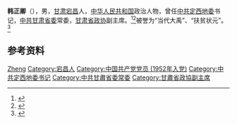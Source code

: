'''韩正卿'''（{{bd|1934年|12月|2015年|catIdx=Han}}），男，[[甘肃|甘肃]][[宕昌县|宕昌]]人，[[中华人民共和国|中华人民共和国]]政治人物，曾任[[中共定西地委|中共定西地委]]书记，[[中共甘肃省委|中共甘肃省委]]常委，[[甘肃省政协|甘肃省政协]]副主席。<ref>{{cite book|title=中囯人名大辞典·现任党政军领导人物卷|author=廖盖隆等编|year=1990|publisher=上海辞书出版社|location=上海|page=}}</ref><ref>{{Cite book|title=中华人民共和国职官志|author=何虎生, 李耀东, 向常福主编|publisher=中国社会出版社|year=2003|isbn=9787800883934|location=北京|pages=}}</ref>被誉为“当代大禹”、“扶贫状元”。<ref>{{Cite web|title=以情系百姓的好书记韩正卿为原型 大型现代秦腔戏《民乐情》——唱响一名人民公仆的新时代赞歌 |url=http://www.zgzyw.com.cn/zgzyw/system/2018/12/07/030058617.shtml|accessdate=2020-08-30|work=中国张掖网}}</ref>

== 参考资料 ==
{{reflist}}

{{中国人物小作品}}

{{Authority control}}
{{DEFAULTSORT:Han韩}}
[[Category:韩姓|Zheng]]
[[Category:宕昌人|Category:宕昌人]]
[[Category:中国共产党党员_(1952年入党)|Category:中国共产党党员 (1952年入党)]]
[[Category:中共定西地委书记|Category:中共定西地委书记]]
[[Category:中共甘肅省委常委|Category:中共甘肅省委常委]]
[[Category:甘肅省政協副主席|Category:甘肅省政協副主席]]